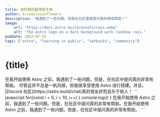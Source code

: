 ```yaml
---
title: 我的第四篇博客文章
author: krismilesunflowers
description: "我遇到了一些问题，但是在社区里面提问真的很有帮助！"
image:
    url: "https://docs.astro.build/assets/rays.webp"
    alt: "The Astro logo on a dark background with rainbow rays."
pubDate: 2022-07-15
tags: ["astro", "learning in public", "setbacks", "community"]
---
```



# {title}

<Count  client:load  />
在我开始使用 Astro 之前，我遇到了一些问题。但是，在社区中提问真的非常有帮助。
尽管这并不总是一帆风顺，但我很享受使用 Astro 进行搭建。并且，[Discord 社区](https://astro.build/chat)真的很友好而且乐于助人！
``` javascript
for(const i = 0, i < 10, i++) {
    console.log(i)
}
在我开始使用 Astro 之前，我遇到了一些问题。但是，在社区中提问真的非常有帮助。在我开始使用 Astro 之前，我遇到了一些问题。但是，在社区中提问真的非常有帮助。
 ``` 